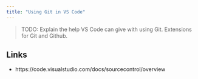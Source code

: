 ```yaml
---
title: "Using Git in VS Code"
---
```


> TODO: Explain the help VS Code can give with using Git. Extensions for Git and Github.

## Links

- https://code.visualstudio.com/docs/sourcecontrol/overview
